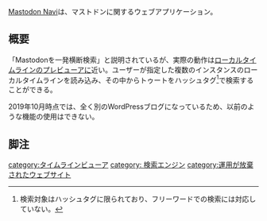 {{Infobox software
| Name = {{Ruby|Mastodon Navi|マストドンナビ}}
<!--| Image = -->
| Developer = 株式会社 KeyLife
| Platform = ウェブ
| Launch = 2017年5月2日<ref><nowiki>http://www.key-life.biz/news/20170502-mastodonnavi.php</nowiki> (リンク切れ)</ref>
| Web = <nowiki>https://mastodonnavi.info</nowiki>
}}[https://mastodonnavi.info/ Mastodon Navi]は、マストドンに関するウェブアプリケーション。

== 概要 ==
「Mastodonを一発横断検索」と説明されているが、実際の動作は[[タイムラインビューア|ローカルタイムラインのプレビューア]]に近い。ユーザーが指定した複数のインスタンスのローカルタイムラインを読み込み、その中からトゥートをハッシュタグ<ref>検索対象はハッシュタグに限られており、フリーワードでの検索には対応していない。</ref>で検索することができる。

2019年10月時点では、全く別のWordPressブログになっているため、以前のような機能の使用はできない。

== 脚注 ==
<references />

[[category:タイムラインビューア]]
[[category: 検索エンジン]]
[[category:運用が放棄されたウェブサイト]]